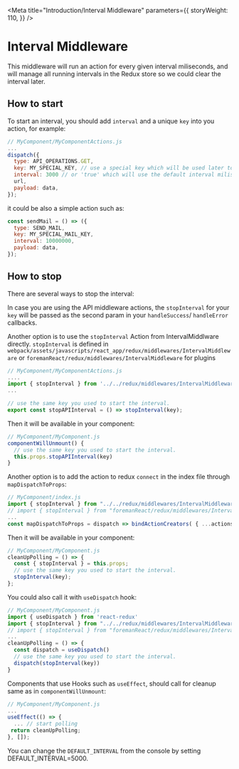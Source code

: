 
<Meta
  title="Introduction/Interval Middleware"
  parameters={{
    storyWeight: 110,
  }}
/>

# Interval Middleware

This middleware will run an action for every given interval miliseconds,
and will manage all running intervals in the Redux store so we could clear the interval later.

## How to start

To start an interval, you should add `interval` and a unique `key` into you action, for example:

```js
// MyComponent/MyComponentActions.js
...
dispatch({
  type: API_OPERATIONS.GET,
  key: MY_SPECIAL_KEY, // use a special key which will be used later to clear the interval.
  interval: 3000 // or 'true' which will use the default interval milisec.
  url,
  payload: data,
});
```

it could be also a simple action such as:

```js
const sendMail = () => ({
  type: SEND_MAIL,
  key: MY_SPECIAL_MAIL_KEY,
  interval: 10000000,
  payload: data,
});
```

## How to stop

There are several ways to stop the interval:

In case you are using the API middleware actions,
the `stopInterval` for your `key` will be passed as the second param in your `handleSuccess`/ `handleError` callbacks.

Another option is to use the `stopInterval` Action from IntervalMiddlware directly.
`stopInterval` is defined in `webpack/assets/javascripts/react_app/redux/middlewares/IntervalMiddleware`
or `foremanReact/redux/middlewares/IntervalMiddleware` for plugins

```js
// MyComponent/MyComponentActions.js
....
import { stopInterval } from '../../redux/middlewares/IntervalMiddleware';
...

// use the same key you used to start the interval.
export const stopAPIInterval = () => stopInterval(key);
```

Then it will be available in your component:

```js
// MyComponent/MyComponent.js
componentWillUnmount() {
  // use the same key you used to start the interval.
  this.props.stopAPIInterval(key)
}
```

Another option is to add the action to redux `connect` in the index file through `mapDispatchToProps`:

```js
// MyComponent/index.js
import { stopInterval } from "../../redux/middlewares/IntervalMiddleware";
// import { stopInterval } from "foremanReact/redux/middlewares/IntervalMiddleware"; in plugins
...
const mapDispatchToProps = dispatch => bindActionCreators( { ...actions, stopInterval }, dispatch)
```

Then it will be available in your component:

```js
// MyComponent/MyComponent.js
cleanUpPolling = () => {
  const { stopInterval } = this.props;
  // use the same key you used to start the interval.
  stopInterval(key);
};
```

You could also call it with `useDispatch` hook:

```js
// MyComponent/MyComponent.js
import { useDispatch } from 'react-redux'
import { stopInterval } from "../../redux/middlewares/IntervalMiddleware";
// import { stopInterval } from "foremanReact/redux/middlewares/IntervalMiddleware"; in plugins
...
cleanUpPolling = () => {
  const dispatch = useDispatch()
  // use the same key you used to start the interval.
  dispatch(stopInterval(key))
}
```

Components that use Hooks such as `useEffect`, should call for cleanup same as in `componentWillUnmount`:

```js
// MyComponent/MyComponent.js
...
useEffect(() => {
  ... // start polling
 return cleanUpPolling;
}, []);
```

You can change the `DEFAULT_INTERVAL` from the console by setting DEFAULT_INTERVAL=5000.
